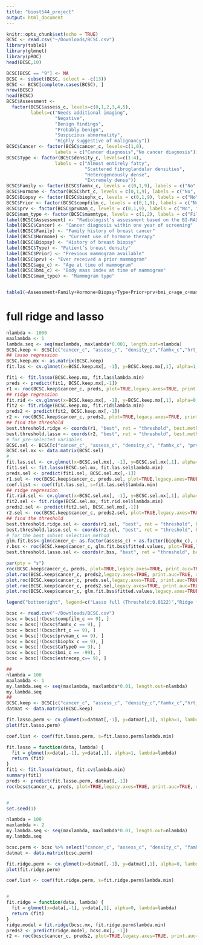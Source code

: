 ```yaml
---
title: "biost544_project"
output: html_document
---
```


```r
knitr::opts_chunk$set(echo = TRUE)
BCSC <- read.csv("~/Downloads/BCSC.csv")
library(table1)
library(glmnet)
library(pROC)
head(BCSC,10)
```

```r
BCSC[BCSC == "9"] <- NA
BCSC <- subset(BCSC, select = -c(13))
BCSC <- BCSC[complete.cases(BCSC), ]
nrow(BCSC)
head(BCSC)
BCSC$Assessment <- 
  factor(BCSC$assess_c, levels=c(0,1,2,3,4,5),
         labels=c("Needs additional imaging", 
                  "Negative",
                  "Benign findings",
                  "Probably benign",
                  "Suspicious abnormality",
                  "Highly suggestive of malignancy"))
BCSC$Cancer <- factor(BCSC$cancer_c, levels=c(1,0),
                  labels = c("Cancer diagnosis","No cancer diagnosis"))
BCSC$Type <- factor(BCSC$density_c, levels=c(1:4),
                  labels = c("Almost entirely fatty",
                             "Scattered fibroglandular densities",
                             "Heterogeneously dense",
                             "Extremely dense"))
BCSC$Family <- factor(BCSC$famhx_c, levels = c(0,1,9), labels = c("No", "Yes","Missing"))
BCSC$Hormone <- factor(BCSC$hrt_c, levels = c(0,1,9), labels = c("No", "Yes","Missing"))
BCSC$Biopsy <- factor(BCSC$biophx_c, levels = c(0,1,9), labels = c("No", "Yes","Missing"))
BCSC$Prior <- factor(BCSC$compfilm_c, levels = c(0,1,9), labels = c("No", "Yes","Missing"))
BCSC$prv <- factor(BCSC$prvmam_c, levels = c(0,1,9), labels = c("No", "Yes","Missing"))
BCSC$mam_type <- factor(BCSC$mammtype, levels = c(1,2), labels = c("Film mammogram", "Digital mammogram"))
label(BCSC$Assessment) <- "Radiologist’s assessment based on the BI-RADS scale"
label(BCSC$Cancer) <- "Cancer diagnosis within one year of screening"
label(BCSC$Family) <- "Family history of breast cancer"
label(BCSC$Hormone) <- "Current use of hormone therapy"
label(BCSC$Biopsy) <- "History of breast biopsy"
label(BCSC$Type) <- "Patient’s breast density"
label(BCSC$Prior) <- "Previous mammogram available"
label(BCSC$prv) <- "Ever received a prior mammogram"
label(BCSC$age_c) <- "Age at time of mammogram"
label(BCSC$bmi_c) <- "Body mass index at time of mammogram"
label(BCSC$mam_type) <- "Mammogram type"


table1(~Assessment+Family+Hormone+Biopsy+Type+Prior+prv+bmi_c+age_c+mam_type|Cancer,data=BCSC)
```
# full ridge and lasso
```r
nlambda <- 1000
maxlambda <- 1
lambda.seq <- seq(maxlambda, maxlambda*0.001, length.out=nlambda)
BCSC.keep <- BCSC[c("cancer_c", "assess_c", "density_c","famhx_c","hrt_c","biophx_c","prvmam_c","compfilm_c","mammtype","age_c")]
## lasso regression
BCSC.keep.mx <- as.matrix(BCSC.keep)
fit.las <- cv.glmnet(x=BCSC.keep.mx[, -1], y=BCSC.keep.mx[,1], alpha=1,nfolds = 5,lambda=lambda.seq)

fit1 <- fit.lasso(BCSC.keep.mx, fit.las$lambda.min)
preds <- predict(fit1, BCSC.keep.mx[,-1])
r1 <- roc(BCSC.keep$cancer_c, preds, plot=TRUE,legacy.axes=TRUE, print.auc=TRUE, xlab = "False positive", ylab = "True positive", col = "#377eb8")
## ridge regression
fit.rid <- cv.glmnet(x=BCSC.keep.mx[, -1], y=BCSC.keep.mx[,1], alpha=0,nfolds = 5,lambda=lambda.seq)
fit2 <- fit.ridge(BCSC.keep.mx, fit.rid$lambda.min)
preds2 <- predict(fit2, BCSC.keep.mx[,-1])
r2 <- roc(BCSC.keep$cancer_c, preds2, plot=TRUE,legacy.axes=TRUE, print.auc=TRUE, xlab = "False positive", ylab = "True positive", col = "#377eb8")
## find the threshold
best.threshold.ridge <- coords(r1, "best", ret = "threshold", best.method = "youden")
best.threshold.lasso <- coords(r2, "best", ret = "threshold", best.method = "youden")
# for pre-selected variables
BCSC.sel <- BCSC[c("cancer_c", "assess_c", "density_c", "famhx_c", "prvmam_c", "biophx_c")]
BCSC.sel.mx <- data.matrix(BCSC.sel)
#
fit.las.sel <- cv.glmnet(x=BCSC.sel.mx[, -1], y=BCSC.sel.mx[,1], alpha=1,nfolds = 5,lambda=lambda.seq)
fit1.sel <- fit.lasso(BCSC.sel.mx, fit.las.sel$lambda.min)
preds.sel <- predict(fit1.sel, BCSC.sel.mx[,-1])
r1.sel <- roc(BCSC.keep$cancer_c, preds.sel, plot=TRUE,legacy.axes=TRUE, print.auc=TRUE, xlab = "False positive", ylab = "True positive", col = "#377eb8")
coef.list <- coef(fit.las.sel, s=fit.las.sel$lambda.min)
## ridge regression
fit.rid.sel <- cv.glmnet(x=BCSC.sel.mx[, -1], y=BCSC.sel.mx[,1], alpha=0,nfolds = 5,lambda=lambda.seq)
fit2.sel <- fit.ridge(BCSC.sel.mx, fit.rid.sel$lambda.min)
preds2.sel <- predict(fit2.sel, BCSC.sel.mx[,-1])
r2.sel <- roc(BCSC.keep$cancer_c, preds2.sel, plot=TRUE,legacy.axes=TRUE, print.auc=TRUE, xlab = "False positive", ylab = "True positive", col = "#377eb8")
## find the threshold
best.threshold.ridge.sel <- coords(r1.sel, "best", ret = "threshold", best.method = "youden")
best.threshold.lasso.sel <- coords(r2.sel, "best", ret = "threshold", best.method = "youden")
# for the best subset selection method
glm.fit.bss<-glm(cancer_c~ as.factor(assess_c) + as.factor(biophx_c), data=BCSC.keep, family =binomial)
r.bss <- roc(BCSC.keep$cancer_c, glm.fit.bss$fitted.values, plot=TRUE,legacy.axes=TRUE, print.auc=TRUE, xlab = "False positive", ylab = "True positive", col = "#377eb8")
best.threshold.lasso.sel <- coords(r.bss, "best", ret = "threshold", best.method = "youden")
```

```r
par(pty = "s")
roc(BCSC.keep$cancer_c, preds, plot=TRUE,legacy.axes=TRUE, print.auc=TRUE, xlab = "False positive", ylab = "True positive", col = "#377eb8")
plot.roc(BCSC.keep$cancer_c, preds2,legacy.axes=TRUE, print.auc=TRUE, add = TRUE, col = "#4daf4a", print.auc.y = 0.45)
plot.roc(BCSC.keep$cancer_c, preds.sel,legacy.axes=TRUE, print.auc=TRUE,add = TRUE, col = "#FFCC00", print.auc.y = 0.4)
plot.roc(BCSC.keep$cancer_c, preds2.sel,legacy.axes=TRUE, print.auc=TRUE, add = TRUE, col = "#FF3366", print.auc.y = 0.35)
plot.roc(BCSC.keep$cancer_c, glm.fit.bss$fitted.values,legacy.axes=TRUE, print.auc=TRUE, add = TRUE, col = "#330066", print.auc.y = 0.30)

legend("bottomright", legend=c("Lasso full (Threshold:0.0122)","Ridge full (Threshold:0.0126)","lasso selected (Threshold: 0.0122)","Ridge selected (Threshold: 0.0117)", "Best subset selection (Threshold: 0.008)"), col = c("#377eb8", "#4daf4a","#FFCC00","#FF3366","#330066"), lwd = 4, cex = 0.75)

```

```r
bcsc <- read.csv("~/Downloads/BCSC.csv")
bcsc = bcsc[!(bcsc$compfilm_c == 9), ]
bcsc = bcsc[!(bcsc$famhx_c == 9), ]
bcsc = bcsc[!(bcsc$hrt_c == 9), ]
bcsc = bcsc[!(bcsc$prvmam_c == 9), ]
bcsc = bcsc[!(bcsc$biophx_c == 9), ]
bcsc = bcsc[!(bcsc$CaTypeO == 9), ]
bcsc = bcsc[!(bcsc$bmi_c == -99), ]
bcsc = bcsc[!(bcsc$estrecep_c== 9), ]

##
nlambda = 100
maxlambda <- 1
my.lambda.seq <- seq(maxlambda, maxlambda*0.01, length.out=nlambda)
my.lambda.seq
##
BCSC.keep <- BCSC[c("cancer_c", "assess_c", "density_c","famhx_c","hrt_c","biophx_c","prvmam_c","compfilm_c","mammtype","age_c")]
datmat <- data.matrix(BCSC.keep)

fit.lasso.perm <- cv.glmnet(x=datmat[,-1], y=datmat[,1], alpha=1, lambda=my.lambda.seq, family = "binomial")
plot(fit.lasso.perm)

coef.list <- coef(fit.lasso.perm, s=fit.lasso.perm$lambda.min)

fit.lasso = function(data, lambda) {
  fit = glmnet(x=data[,-1], y=data[,1], alpha=1, lambda=lambda)
  return (fit)
}
fit1 <- fit.lasso(datmat, fit.cv$lambda.min)
summary(fit1)
preds <- predict(fit.lasso.perm, datmat[,-1])
roc(bcsc$cancer_c, preds, plot=TRUE,legacy.axes=TRUE, print.auc=TRUE, xlab = "False positive", ylab = "True positive", col = "#377eb8")


#
set.seed(1)

nlambda = 100
maxlambda <- 2
my.lambda.seq <- seq(maxlambda, maxlambda*0.01, length.out=nlambda)
my.lambda.seq

bcsc.perm <- bcsc %>% select("cancer_c", "assess_c", "density_c", "famhx_c", "prvmam_c", "biophx_c")
datmat <- data.matrix(bcsc.perm)

fit.ridge.perm <- cv.glmnet(x=datmat[,-1], y=datmat[,1], alpha=0, lambda=my.lambda.seq, family = "binomial")
plot(fit.ridge.perm)

coef.list <- coef(fit.ridge.perm, s=fit.ridge.perm$lambda.min)


#
fit.ridge = function(data, lambda) {
  fit = glmnet(x=data[,-1], y=data[,1], alpha=0, lambda=lambda)
  return (fit)
}
ridge.model = fit.ridge(bcsc.mx, fit.ridge.perm$lambda.min)
preds2 <- predict(ridge.model, bcsc.mx[, -1])
r2 <- roc(bcsc$cancer_c, preds2, plot=TRUE,legacy.axes=TRUE, print.auc=TRUE, xlab = "False positive", ylab = "True positive", col = "#377eb8")

```